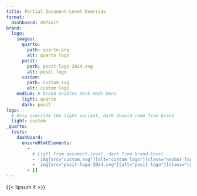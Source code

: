 ```yaml
---
title: Partial Document-Level Override
format:
  dashboard: default
brand:
  logo:
    images:
      quarto:
        path: quarto.png
        alt: quarto logo
      posit:
        path: posit-logo-2024.svg
        alt: posit logo
      custom:
        path: custom.svg
        alt: custom logo
    medium: # brand enables dark mode here
      light: quarto
      dark: posit
logo:
  # Only override the light variant, dark should come from brand
  light: custom
_quarto:
  tests:
    dashboard:
      ensureHtmlElements:
        -
          # Light from document-level, dark from brand-level
          - 'img[src="custom.svg"][alt="custom logo"][class="navbar-logo light-content d-inline-block"]'
          - 'img[src="posit-logo-2024.svg"][alt="posit logo"][class="navbar-logo dark-content d-inline-block"]'
        - []
---
```


{{< lipsum 4 >}}